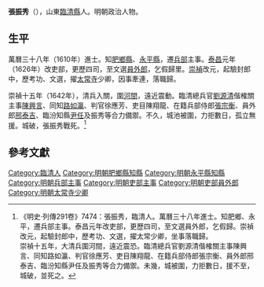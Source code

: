 '''張振秀'''（{{bd|？||1642年||Zhang張}}），山東[[臨清縣|臨清縣]]人。明朝政治人物。

== 生平 ==
萬曆三十八年（1610年）進士。知[[肥鄉縣|肥鄉縣]]、[[永平縣|永平縣]]，遷[[兵部|兵部]]主事。[[泰昌|泰昌]]元年（1626年）改吏部，更歷四司，至文選[[員外郎|員外郎]]，乞假歸里。[[崇禎|崇禎]]改元，起驗封郎中，歷考功、文選，擢[[太常寺|太常寺]]少卿，因事牽連，落職歸。

崇禎十五年（1642年），清兵入關，圍[[河間|河間]]，遠近震動。臨清總兵官[[劉源清_(總兵官)|劉源清]]偕榷關主事[[陳興言|陳興言]]、同知[[路如瀛|路如瀛]]、判官徐應芳、吏目陳翔龍、在籍兵部侍郎[[張宗衡|張宗衡]]、員外郎[[邢泰吉|邢泰吉]]、臨汾知縣[[尹任|尹任]]及振秀等合力備禦。不久，城池被圍，力拒數日，孤立無援。城破，張振秀戰死。<ref>《明史·列傳291卷》7474：張振秀，臨清人。萬曆三十八年進士。知肥鄉、永平，遷兵部主事。泰昌元年改吏部，更歷四司，至文選員外郎，乞假歸。崇禎改元，起驗封郎中，歷考功、文選，擢太常少卿，坐事落職歸。<br>崇禎十五年，大清兵圍河間，遠近震恐。臨清總兵官劉源清偕榷關主事陳興言、同知路如瀛、判官徐應芳、吏目陳翔龍、在籍兵部侍郎張宗衡、員外郎邢泰吉、臨汾知縣尹任及振秀等合力備禦。未幾，城被圍，力拒數日，援不至，城破，並死之。</ref>

==參考文獻==
{{reflist}}

{{萬曆三十八年庚戌科殿試金榜}}

{{Authority control}}

{{DEFAULTSORT:Zhang張}}
[[Category:臨清人|Category:臨清人]]
[[Category:明朝肥鄉縣知縣|Category:明朝肥鄉縣知縣]]
[[Category:明朝永平縣知縣|Category:明朝永平縣知縣]]
[[Category:明朝兵部主事|Category:明朝兵部主事]]
[[Category:明朝吏部主事|Category:明朝吏部主事]]
[[Category:明朝吏部員外郎|Category:明朝吏部員外郎]]
[[Category:明朝太常寺少卿|Category:明朝太常寺少卿]]